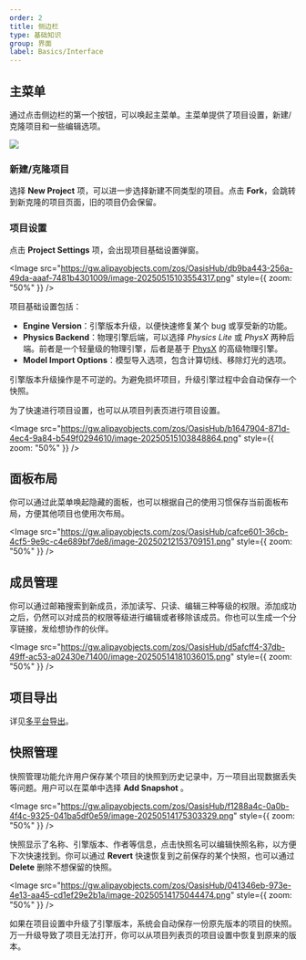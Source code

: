 ```yaml
---
order: 2
title: 侧边栏
type: 基础知识
group: 界面
label: Basics/Interface
---
```


## 主菜单
通过点击侧边栏的第一个按钮，可以唤起主菜单。主菜单提供了项目设置，新建/克隆项目和一些编辑选项。

<Image src="https://gw.alipayobjects.com/zos/OasisHub/8ea98fe5-399b-4e5f-83c7-391e2e1a36b8/image-20250212120635786.png" />

### 新建/克隆项目

选择 **New Project** 项，可以进一步选择新建不同类型的项目。点击 **Fork**，会跳转到新克隆的项目页面，旧的项目仍会保留。

### 项目设置

点击 **Project Settings** 项，会出现项目基础设置弹窗。

<Image src="https://gw.alipayobjects.com/zos/OasisHub/db9ba443-256a-49da-aaaf-7481b4301009/image-20250515103554317.png"  style={{ zoom: "50%" }} />

项目基础设置包括：

- **Engine Version**：引擎版本升级，以便快速修复某个 bug 或享受新的功能。
- **Physics Backend**：物理引擎后端，可以选择 _Physics Lite_ 或 _PhysX_ 两种后端。前者是一个轻量级的物理引擎，后者是基于 [PhysX](https://developer.nvidia.com/physx-sdk) 的高级物理引擎。
- **Model Import Options**：模型导入选项，包含计算切线、移除灯光的选项。

<Callout type="warning">引擎版本升级操作是不可逆的。为避免损坏项目，升级引擎过程中会自动保存一个快照。</Callout>

为了快速进行项目设置，也可以从项目列表页进行项目设置。

<Image src="https://gw.alipayobjects.com/zos/OasisHub/b1647904-871d-4ec4-9a84-b549f0294610/image-20250515103848864.png"  style={{ zoom: "50%" }} />

## 面板布局

你可以通过此菜单唤起隐藏的面板，也可以根据自己的使用习惯保存当前面板布局，方便其他项目也使用次布局。

<Image src="https://gw.alipayobjects.com/zos/OasisHub/cafce601-36cb-4cf5-9e9c-c4e689bf7de8/image-20250212153709151.png"  style={{ zoom: "50%" }} />

## 成员管理

你可以通过邮箱搜索到新成员，添加读写、只读、编辑三种等级的权限。添加成功之后，仍然可以对成员的权限等级进行编辑或者移除该成员。你也可以生成一个分享链接，发给想协作的伙伴。

<Image src="https://gw.alipayobjects.com/zos/OasisHub/d5afcff4-37db-49ff-ac53-a02430e71400/image-20250514181036015.png"  style={{ zoom: "50%" }} />

## 项目导出

详见[多平台导出](/docs/platform/platform)。

## 快照管理

快照管理功能允许用户保存某个项目的快照到历史记录中，万一项目出现数据丢失等问题。用户可以在菜单中选择 **Add Snapshot** 。

<Image src="https://gw.alipayobjects.com/zos/OasisHub/f1288a4c-0a0b-4f4c-9325-041ba5df0e59/image-20250514175303329.png"  style={{ zoom: "50%" }} />

快照显示了名称、引擎版本、作者等信息，点击快照名可以编辑快照名称，以方便下次快速找到。你可以通过 **Revert** 快速恢复到之前保存的某个快照，也可以通过 **Delete** 删除不想保留的快照。

<Image src="https://gw.alipayobjects.com/zos/OasisHub/041346eb-973e-4e13-aa45-cd1ef29e2b1a/image-20250514175044474.png" style={{ zoom: "50%" }} />

<Callout type="info">如果在项目设置中升级了引擎版本，系统会自动保存一份原先版本的项目的快照。万一升级导致了项目无法打开，你可以从项目列表页的项目设置中恢复到原来的版本。</Callout>

